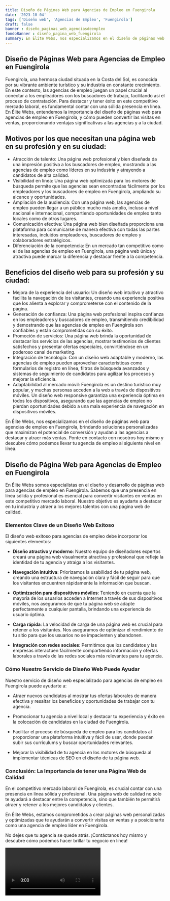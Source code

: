 ```yaml
---
title: Diseño de Páginas Web para Agencias de Empleo en Fuengirola
date: '2023-10-04'
tags: ['Diseño web', 'Agencias de Empleo', 'Fuengirola']
draft: false
banner : diseño_paginas_web_agenciasdeempleo
fondoBanner : diseño_pagina_web_fuengirola
summary: En Élite Webs, nos especializamos en el diseño de páginas web para agencias de empleo en Fuengirola, brindando soluciones personalizadas que maximizan el potencial de conversión y ayudan a las agencias a destacar y atraer más ventas. Ponte en contacto con nosotros hoy mismo y descubre cómo podemos llevar tu agencia de empleo al siguiente nivel en línea.
---
```


## Diseño de Páginas Web para Agencias de Empleo en Fuengirola
Fuengirola, una hermosa ciudad situada en la Costa del Sol, es conocida por su vibrante ambiente turístico y su industria en constante crecimiento. En este contexto, las agencias de empleo juegan un papel crucial al conectar a los empleadores con los buscadores de trabajo, facilitando así el proceso de contratación. Para destacar y tener éxito en este competitivo mercado laboral, es fundamental contar con una sólida presencia en línea. En Élite Webs, entendemos la importancia del diseño de páginas web para agencias de empleo en Fuengirola, y cómo pueden convertir las visitas en ventas, proporcionando ventajas significativas a las agencias y a la ciudad.

## Motivos por los que necesitan una página web en su profesión y en su ciudad:
- Atracción de talento: Una página web profesional y bien diseñada da una impresión positiva a los buscadores de empleo, mostrando a las agencias de empleo como líderes en su industria y atrayendo a candidatos de alta calidad.
- Visibilidad en línea: Una página web optimizada para los motores de búsqueda permite que las agencias sean encontradas fácilmente por los empleadores y los buscadores de empleo en Fuengirola, ampliando su alcance y oportunidades.
- Ampliación de la audiencia: Con una página web, las agencias de empleo pueden llegar a un público mucho más amplio, incluso a nivel nacional e internacional, compartiendo oportunidades de empleo tanto locales como de otros lugares.
- Comunicación efectiva: Una página web bien diseñada proporciona una plataforma para comunicarse de manera efectiva con todas las partes interesadas, incluidos empleadores, buscadores de empleo y colaboradores estratégicos.
- Diferenciación de la competencia: En un mercado tan competitivo como el de las agencias de empleo en Fuengirola, una página web única y atractiva puede marcar la diferencia y destacar frente a la competencia.

## Beneficios del diseño web para su profesión y su ciudad:
- Mejora de la experiencia del usuario: Un diseño web intuitivo y atractivo facilita la navegación de los visitantes, creando una experiencia positiva que los alienta a explorar y comprometerse con el contenido de la página.
- Generación de confianza: Una página web profesional inspira confianza en los empleadores y buscadores de empleo, transmitiendo credibilidad y demostrando que las agencias de empleo en Fuengirola son confiables y están comprometidas con su éxito.
- Promoción de servicios: Una página web brinda la oportunidad de destacar los servicios de las agencias, mostrar testimonios de clientes satisfechos y presentar ofertas especiales, convirtiéndose en un poderoso canal de marketing.
- Integración de tecnología: Con un diseño web adaptable y moderno, las agencias de empleo pueden aprovechar características como formularios de registro en línea, filtros de búsqueda avanzados y sistemas de seguimiento de candidatos para agilizar los procesos y mejorar la eficiencia.
- Adaptabilidad al mercado móvil: Fuengirola es un destino turístico muy popular, y muchas personas acceden a la web a través de dispositivos móviles. Un diseño web responsive garantiza una experiencia óptima en todos los dispositivos, asegurando que las agencias de empleo no pierdan oportunidades debido a una mala experiencia de navegación en dispositivos móviles.

En Élite Webs, nos especializamos en el diseño de páginas web para agencias de empleo en Fuengirola, brindando soluciones personalizadas que maximizan el potencial de conversión y ayudan a las agencias a destacar y atraer más ventas. Ponte en contacto con nosotros hoy mismo y descubre cómo podemos llevar tu agencia de empleo al siguiente nivel en línea.

<GifSeo />

<Cta />

## Diseño de Página Web para Agencias de Empleo en Fuengirola

En Élite Webs somos especialistas en el diseño y desarrollo de páginas web para agencias de empleo en Fuengirola. Sabemos que una presencia en línea sólida y profesional es esencial para convertir visitantes en ventas en este competitivo mercado laboral. Nuestro objetivo es ayudarte a destacar en tu industria y atraer a los mejores talentos con una página web de calidad.

### Elementos Clave de un Diseño Web Exitoso

El diseño web exitoso para agencias de empleo debe incorporar los siguientes elementos:

- **Diseño atractivo y moderno**: Nuestro equipo de diseñadores expertos creará una página web visualmente atractiva y profesional que refleje la identidad de tu agencia y atraiga a los visitantes.

- **Navegación intuitiva**: Priorizamos la usabilidad de tu página web, creando una estructura de navegación clara y fácil de seguir para que los visitantes encuentren rápidamente la información que buscan.

- **Optimización para dispositivos móviles**: Teniendo en cuenta que la mayoría de los usuarios acceden a Internet a través de sus dispositivos móviles, nos aseguramos de que tu página web se adapte perfectamente a cualquier pantalla, brindando una experiencia de usuario óptima.

- **Carga rápida**: La velocidad de carga de una página web es crucial para retener a los visitantes. Nos aseguramos de optimizar el rendimiento de tu sitio para que los usuarios no se impacienten y abandonen.

- **Integración con redes sociales**: Permitimos que los candidatos y las empresas interactúen fácilmente compartiendo información y ofertas laborales a través de las redes sociales más relevantes para tu agencia.

### Cómo Nuestro Servicio de Diseño Web Puede Ayudar

Nuestro servicio de diseño web especializado para agencias de empleo en Fuengirola puede ayudarte a:

- Atraer nuevos candidatos al mostrar tus ofertas laborales de manera efectiva y resaltar los beneficios y oportunidades de trabajar con tu agencia.

- Promocionar tu agencia a nivel local y destacar tu experiencia y éxito en la colocación de candidatos en la ciudad de Fuengirola.

- Facilitar el proceso de búsqueda de empleo para los candidatos al proporcionar una plataforma intuitiva y fácil de usar, donde puedan subir sus currículums y buscar oportunidades relevantes.

- Mejorar la visibilidad de tu agencia en los motores de búsqueda al implementar técnicas de SEO en el diseño de tu página web.

### Conclusión: La Importancia de tener una Página Web de Calidad

En el competitivo mercado laboral de Fuengirola, es crucial contar con una presencia en línea sólida y profesional. Una página web de calidad no solo te ayudará a destacar entre la competencia, sino que también te permitirá atraer y retener a los mejores candidatos y clientes.

En Élite Webs, estamos comprometidos a crear páginas web personalizadas y optimizadas que te ayudarán a convertir visitas en ventas y a posicionarte como una agencia de empleo líder en Fuengirola.

No dejes que tu agencia se quede atrás. ¡Contáctanos hoy mismo y descubre cómo podemos hacer brillar tu negocio en línea!

<Video />

<CtaBot job='Agencias de Empleo' city='Fuengirola'/>

<Gmaps query='Fuengirola+españa+maps' />